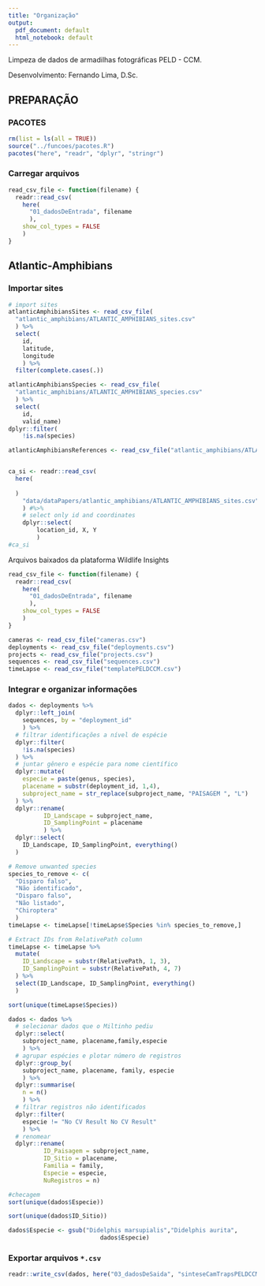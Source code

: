 ```yaml
---
title: "Organização"
output:
  pdf_document: default
  html_notebook: default
---
```


Limpeza de dados de armadilhas fotográficas PELD - CCM.

Desenvolvimento: Fernando Lima, D.Sc.

## PREPARAÇÃO

### PACOTES

```r
rm(list = ls(all = TRUE))
source("../funcoes/pacotes.R")
pacotes("here", "readr", "dplyr", "stringr")
```

### Carregar arquivos

```r
read_csv_file <- function(filename) {
  readr::read_csv(
    here(
      "01_dadosDeEntrada", filename
      ),
    show_col_types = FALSE
    )
}

```


## Atlantic-Amphibians

### Importar sites
```r
# import sites
atlanticAmphibiansSites <- read_csv_file(
  "atlantic_amphibians/ATLANTIC_AMPHIBIANS_sites.csv"
  ) %>%
  select(
    id,
    latitude,
    longitude
    ) %>%
  filter(complete.cases(.))

atlanticAmphibiansSpecies <- read_csv_file(
  "atlantic_amphibians/ATLANTIC_AMPHIBIANS_species.csv"
  ) %>%
  select(
    id,
    valid_name)
dplyr::filter(
    !is.na(species)

atlanticAmphibiansReferences <- read_csv_file("atlantic_amphibians/ATLANTIC_AMPHIBIANS_references.csv")


ca_si <- readr::read_csv(
  here(
    
  )
    "data/dataPapers/atlantic_amphibians/ATLANTIC_AMPHIBIANS_sites.csv"
    ) #%>%
    # select only id and coordinates
    dplyr::select(
        location_id, X, Y
        )
#ca_si
```


Arquivos baixados da plataforma Wildlife Insights

```r
read_csv_file <- function(filename) {
  readr::read_csv(
    here(
      "01_dadosDeEntrada", filename
      ),
    show_col_types = FALSE
    )
}

cameras <- read_csv_file("cameras.csv")
deployments <- read_csv_file("deployments.csv")
projects <- read_csv_file("projects.csv")
sequences <- read_csv_file("sequences.csv")
timeLapse <- read_csv_file("templatePELDCCM.csv")
```

\newpage

### Integrar e organizar informações
```r
dados <- deployments %>%
  dplyr::left_join(
    sequences, by = "deployment_id"
    ) %>%
  # filtrar identificações a nível de espécie
  dplyr::filter(
    !is.na(species)
  ) %>%
  # juntar gênero e espécie para nome científico
  dplyr::mutate(
    especie = paste(genus, species),
    placename = substr(deployment_id, 1,4),
    subproject_name = str_replace(subproject_name, "PAISAGEM ", "L")
  ) %>%
  dplyr::rename(
          ID_Landscape = subproject_name,
          ID_SamplingPoint = placename
          ) %>%
  dplyr::select(
    ID_Landscape, ID_SamplingPoint, everything()
  )
```

```r
# Remove unwanted species
species_to_remove <- c(
  "Disparo falso",
  "Não identificado",
  "Disparo falso",
  "Não listado",
  "Chiroptera"
  )
timeLapse <- timeLapse[!timeLapse$Species %in% species_to_remove,]

# Extract IDs from RelativePath column
timeLapse <- timeLapse %>%
  mutate(
    ID_Landscape = substr(RelativePath, 1, 3),
    ID_SamplingPoint = substr(RelativePath, 4, 7)
  ) %>%
  select(ID_Landscape, ID_SamplingPoint, everything()
  )

sort(unique(timeLapse$Species))
```


```r
dados <- dados %>%
  # selecionar dados que o Miltinho pediu
  dplyr::select(
    subproject_name, placename,family,especie
    ) %>%
  # agrupar espécies e plotar número de registros
  dplyr::group_by(
    subproject_name, placename, family, especie
    ) %>%
  dplyr::summarise(
    n = n()
    ) %>%
  # filtrar registros não identificados
  dplyr::filter(
    especie != "No CV Result No CV Result"
    ) %>%
  # renomear
  dplyr::rename(
          ID_Paisagem = subproject_name,
          ID_Sitio = placename,
          Familia = family,
          Especie = especie,
          NuRegistros = n)

#checagem
sort(unique(dados$Especie))

sort(unique(dados$ID_Sitio))

dados$Especie <- gsub("Didelphis marsupialis","Didelphis aurita",
                          dados$Especie)

```

### Exportar arquivos `*.csv`

```r
readr::write_csv(dados, here("03_dadosDeSaida", "sinteseCamTrapsPELDCCM.csv"))
```
